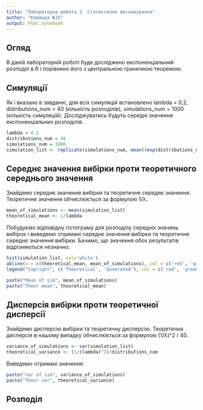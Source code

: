```yaml
---
title: "Лабораторна робота 3. Статистичне висновування"
author: "Команда №15"
output: html_notebook
---
```


## Огляд
В даній лабораторній роботі буде досліджено експоненціальний розподіл в R і порівняно його з центральною граничною теоремою.

## Симуляції
Як і вказано в завданні, для всіх симуляцій встановлено lambda = 0,2, distributions_num = 40 (кількість розподілів), simulations_num = 1000 (кількість симуляцій). Досліджуватись будуть середні значення експоненціальних розподілів.
```r
lambda = 0.2
distributions_num = 40
simulations_num = 1000
simulation_list <- replicate(simulations_num, mean(rexp(distributions_num, lambda)))
```

## Середнє значення вибірки проти теоретичного середнього значення

Знайдемо середнє значення вибірки та теоретичне середнє значення.
Теоретичне значення обчислюється за формулою 1/λ.

```r
mean_of_simulations <- mean(simulation_list)
theoretical_mean <- 1/lambda
```

Побудуємо відповідну гістограму для  розподілу середніх значень вибірок і виведемо отримані середнє значення вибірки та теоретичне середнє значення вибірки.
Бачимо, що значення обох результатів відрізняються незначно.

```r
hist(simulation_list, col='white')
abline(v = c(theoretical_mean, mean_of_simulations), col = c('red', 'green'), lwd = 2, lty = 'dashed')
legend("topright", c('Theoretical', 'Generated'), col = c('red', 'green'), lwd = 2, lty = 'dashed')
```

```r
paste("Mean of sim", mean_of_simulations)
paste("Theor mean", theoretical_mean)
```

## Дисперсія вибірки проти теоретичної дисперсії
Знайдемо дисперсію вибірки та теоретичну дисперсію.
Теоретична дисперсія в нашому випадку обчислюється за формулою (1/λ)^2 / 40.

```r
variance_of_simulations <- var(simulation_list)
theoretical_variance <- (1/(lambda)^2)/distributions_num
```

Виведемо отримані значення.

```r
paste("var of sim", variance_of_simulations)
paste("Theor var", theoretical_variance)
```
## Розподіл

```r

```

